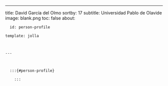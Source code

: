 ---
title: David García del Olmo
sortby: 17
subtitle: Universidad Pablo de Olavide
image: blank.png
toc: false
about:

      id: person-profile

    template: jolla

    

    ---

      

      :::{#person-profile}

        :::

